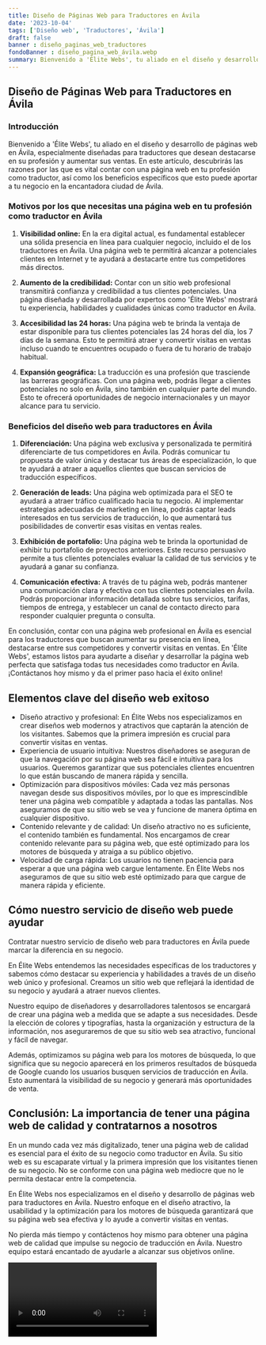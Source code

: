 ```yaml
---
title: Diseño de Páginas Web para Traductores en Ávila
date: '2023-10-04'
tags: ['Diseño web', 'Traductores', 'Ávila']
draft: false
banner : diseño_paginas_web_traductores
fondoBanner : diseño_pagina_web_ávila.webp
summary: Bienvenido a 'Élite Webs', tu aliado en el diseño y desarrollo de páginas web en Ávila, especialmente diseñadas para traductores que desean destacarse en su profesión y aumentar sus ventas. En este artículo, descubrirás las razones por las que es vital contar con una página web en tu profesión como traductor, así como los beneficios específicos que esto puede aportar a tu negocio en la encantadora ciudad de Ávila.
---
```


## Diseño de Páginas Web para Traductores en Ávila

### Introducción

Bienvenido a 'Élite Webs', tu aliado en el diseño y desarrollo de páginas web en Ávila, especialmente diseñadas para traductores que desean destacarse en su profesión y aumentar sus ventas. En este artículo, descubrirás las razones por las que es vital contar con una página web en tu profesión como traductor, así como los beneficios específicos que esto puede aportar a tu negocio en la encantadora ciudad de Ávila.

### Motivos por los que necesitas una página web en tu profesión como traductor en Ávila

1. **Visibilidad online:** En la era digital actual, es fundamental establecer una sólida presencia en línea para cualquier negocio, incluido el de los traductores en Ávila. Una página web te permitirá alcanzar a potenciales clientes en Internet y te ayudará a destacarte entre tus competidores más directos.

2. **Aumento de la credibilidad:** Contar con un sitio web profesional transmitirá confianza y credibilidad a tus clientes potenciales. Una página diseñada y desarrollada por expertos como 'Élite Webs' mostrará tu experiencia, habilidades y cualidades únicas como traductor en Ávila.

3. **Accesibilidad las 24 horas:** Una página web te brinda la ventaja de estar disponible para tus clientes potenciales las 24 horas del día, los 7 días de la semana. Esto te permitirá atraer y convertir visitas en ventas incluso cuando te encuentres ocupado o fuera de tu horario de trabajo habitual.

4. **Expansión geográfica:** La traducción es una profesión que trasciende las barreras geográficas. Con una página web, podrás llegar a clientes potenciales no solo en Ávila, sino también en cualquier parte del mundo. Esto te ofrecerá oportunidades de negocio internacionales y un mayor alcance para tu servicio.

### Beneficios del diseño web para traductores en Ávila

1. **Diferenciación:** Una página web exclusiva y personalizada te permitirá diferenciarte de tus competidores en Ávila. Podrás comunicar tu propuesta de valor única y destacar tus áreas de especialización, lo que te ayudará a atraer a aquellos clientes que buscan servicios de traducción específicos.

2. **Generación de leads:** Una página web optimizada para el SEO te ayudará a atraer tráfico cualificado hacia tu negocio. Al implementar estrategias adecuadas de marketing en línea, podrás captar leads interesados en tus servicios de traducción, lo que aumentará tus posibilidades de convertir esas visitas en ventas reales.

3. **Exhibición de portafolio:** Una página web te brinda la oportunidad de exhibir tu portafolio de proyectos anteriores. Este recurso persuasivo permite a tus clientes potenciales evaluar la calidad de tus servicios y te ayudará a ganar su confianza.

4. **Comunicación efectiva:** A través de tu página web, podrás mantener una comunicación clara y efectiva con tus clientes potenciales en Ávila. Podrás proporcionar información detallada sobre tus servicios, tarifas, tiempos de entrega, y establecer un canal de contacto directo para responder cualquier pregunta o consulta.

En conclusión, contar con una página web profesional en Ávila es esencial para los traductores que buscan aumentar su presencia en línea, destacarse entre sus competidores y convertir visitas en ventas. En 'Élite Webs', estamos listos para ayudarte a diseñar y desarrollar la página web perfecta que satisfaga todas tus necesidades como traductor en Ávila. ¡Contáctanos hoy mismo y da el primer paso hacia el éxito online!

<GifSeo />

<Cta />

## Elementos clave del diseño web exitoso

- Diseño atractivo y profesional: En Élite Webs nos especializamos en crear diseños web modernos y atractivos que captarán la atención de los visitantes. Sabemos que la primera impresión es crucial para convertir visitas en ventas.
- Experiencia de usuario intuitiva: Nuestros diseñadores se aseguran de que la navegación por su página web sea fácil e intuitiva para los usuarios. Queremos garantizar que sus potenciales clientes encuentren lo que están buscando de manera rápida y sencilla.
- Optimización para dispositivos móviles: Cada vez más personas navegan desde sus dispositivos móviles, por lo que es imprescindible tener una página web compatible y adaptada a todas las pantallas. Nos aseguramos de que su sitio web se vea y funcione de manera óptima en cualquier dispositivo.
- Contenido relevante y de calidad: Un diseño atractivo no es suficiente, el contenido también es fundamental. Nos encargamos de crear contenido relevante para su página web, que esté optimizado para los motores de búsqueda y atraiga a su público objetivo.
- Velocidad de carga rápida: Los usuarios no tienen paciencia para esperar a que una página web cargue lentamente. En Élite Webs nos aseguramos de que su sitio web esté optimizado para que cargue de manera rápida y eficiente.

## Cómo nuestro servicio de diseño web puede ayudar

Contratar nuestro servicio de diseño web para traductores en Ávila puede marcar la diferencia en su negocio. 

En Élite Webs entendemos las necesidades específicas de los traductores y sabemos cómo destacar su experiencia y habilidades a través de un diseño web único y profesional. Creamos un sitio web que reflejará la identidad de su negocio y ayudará a atraer nuevos clientes.

Nuestro equipo de diseñadores y desarrolladores talentosos se encargará de crear una página web a medida que se adapte a sus necesidades. Desde la elección de colores y tipografías, hasta la organización y estructura de la información, nos aseguraremos de que su sitio web sea atractivo, funcional y fácil de navegar.

Además, optimizamos su página web para los motores de búsqueda, lo que significa que su negocio aparecerá en los primeros resultados de búsqueda de Google cuando los usuarios busquen servicios de traducción en Ávila. Esto aumentará la visibilidad de su negocio y generará más oportunidades de venta.

## Conclusión: La importancia de tener una página web de calidad y contratarnos a nosotros

En un mundo cada vez más digitalizado, tener una página web de calidad es esencial para el éxito de su negocio como traductor en Ávila. Su sitio web es su escaparate virtual y la primera impresión que los visitantes tienen de su negocio. No se conforme con una página web mediocre que no le permita destacar entre la competencia.

En Élite Webs nos especializamos en el diseño y desarrollo de páginas web para traductores en Ávila. Nuestro enfoque en el diseño atractivo, la usabilidad y la optimización para los motores de búsqueda garantizará que su página web sea efectiva y lo ayude a convertir visitas en ventas.

No pierda más tiempo y contáctenos hoy mismo para obtener una página web de calidad que impulse su negocio de traducción en Ávila. Nuestro equipo estará encantado de ayudarle a alcanzar sus objetivos online.

<Video />

<CtaBot job='Traductores' city='Ávila'/>

<Gmaps query='Ávila+españa+maps' />